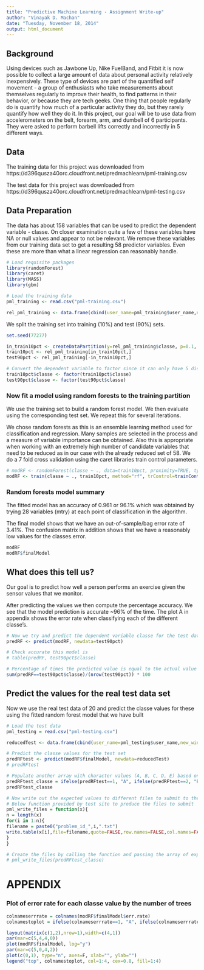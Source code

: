 ```yaml
---
title: "Predictive Machine Learning - Assignment Write-up"
author: "Vinayak D. Machan"
date: "Tuesday, November 18, 2014"
output: html_document
---
```


## Background

Using devices such as Jawbone Up, Nike FuelBand, and Fitbit it is now possible to collect a large amount of data about personal activity relatively inexpensively. These type of devices are part of the quantified self movement - a group of enthusiasts who take measurements about themselves regularly to improve their health, to find patterns in their behavior, or because they are tech geeks. One thing that people regularly do is quantify how much of a particular activity they do, but they rarely quantify how well they do it. In this project, our goal will be to use data from accelerometers on the belt, forearm, arm, and dumbell of 6 participants. They were asked to perform barbell lifts correctly and incorrectly in 5 different ways.

## Data 

The training data for this project was downloaded from https://d396qusza40orc.cloudfront.net/predmachlearn/pml-training.csv

The test data for this project was downloaded from https://d396qusza40orc.cloudfront.net/predmachlearn/pml-testing.csv

## Data Preparation

The data has about 158 variables that can be used to predict the dependent variable - classe. On closer examination quite a few of these variables have NA or null values and appear to not be relevant. We remove these variables from our training data set to get a resulting 58 predictor variables. Even these are more than what a linear regression can reasonably handle. 

```r
# Load requisite packages
library(randomForest)
library(caret)
library(MASS)
library(gbm)

# Load the training data
pml_training <- read.csv("pml-training.csv")

rel_pml_training <- data.frame(cbind(user_name=pml_training$user_name,new_window=pml_training$new_window,num_window=pml_training$num_window,roll_belt=pml_training$roll_belt,pitch_belt=pml_training$pitch_belt,yaw_belt=pml_training$yaw_belt,total_accel_belt=pml_training$total_accel_belt,gyros_belt_x=pml_training$gyros_belt_x,gyros_belt_y=pml_training$gyros_belt_y,gyros_belt_z=pml_training$gyros_belt_z,accel_belt_x=pml_training$accel_belt_x,accel_belt_y=pml_training$accel_belt_y,accel_belt_z=pml_training$accel_belt_z,magnet_belt_x=pml_training$magnet_belt_x,magnet_belt_y=pml_training$magnet_belt_y,magnet_belt_z=pml_training$magnet_belt_z,roll_arm=pml_training$roll_arm,pitch_arm=pml_training$pitch_arm,yaw_arm=pml_training$yaw_arm,total_accel_arm=pml_training$total_accel_arm,gyros_arm_x=pml_training$gyros_arm_x,gyros_arm_y=pml_training$gyros_arm_y,gyros_arm_z=pml_training$gyros_arm_z,accel_arm_x=pml_training$accel_arm_x,accel_arm_y=pml_training$accel_arm_y,magnet_arm_x=pml_training$magnet_arm_x,magnet_arm_y=pml_training$magnet_arm_y,magnet_arm_z=pml_training$magnet_arm_z,roll_dumbbell=pml_training$roll_dumbbell,pitch_dumbbell=pml_training$pitch_dumbbell,yaw_dumbbell=pml_training$yaw_dumbbell,total_accel_dumbbell=pml_training$total_accel_dumbbell,gyros_dumbbell_x=pml_training$gyros_dumbbell_x,gyros_dumbbell_y=pml_training$gyros_dumbbell_y,gyros_dumbbell_z=pml_training$gyros_dumbbell_z,accel_dumbbell_x=pml_training$accel_dumbbell_x,accel_dumbbell_y=pml_training$accel_dumbbell_y,accel_dumbbell_z=pml_training$accel_dumbbell_z,magnet_dumbbell_x=pml_training$magnet_dumbbell_x,magnet_dumbbell_y=pml_training$magnet_dumbbell_y,magnet_dumbbell_z=pml_training$magnet_dumbbell_z,roll_forearm=pml_training$roll_forearm,pitch_forearm=pml_training$pitch_forearm,yaw_forearm=pml_training$yaw_forearm,total_accel_forearm=pml_training$total_accel_forearm,gyros_forearm_x=pml_training$gyros_forearm_x,gyros_forearm_y=pml_training$gyros_forearm_y,gyros_forearm_z=pml_training$gyros_forearm_z,accel_forearm_x=pml_training$accel_forearm_x,accel_forearm_y=pml_training$accel_forearm_y,accel_forearm_z=pml_training$accel_forearm_z,magnet_forearm_x=pml_training$magnet_forearm_x,magnet_forearm_y=pml_training$magnet_forearm_y,magnet_forearm_z=pml_training$magnet_forearm_z,problem_id=pml_training$problem_id, classe=pml_training$classe))

```

We split the training set into training (10%) and test (90%) sets. 

```r
set.seed(77277)

in_train10pct <- createDataPartition(y=rel_pml_training$classe, p=0.1, list=FALSE)
train10pct <- rel_pml_training[in_train10pct,]
test90pct <- rel_pml_training[-in_train10pct,]

# Convert the dependent variable to factor since it can only have 5 distinct values
train10pct$classe <- factor(train10pct$classe)
test90pct$classe <- factor(test90pct$classe)
```

### Now fit a model using random forests to the training partition
We use the training set to build a random forest model. We then evaluate using the corresponding test set. We repeat this for several iterations.

We chose random forests as this is an ensemble learning method used for classification and regression.  Many samples are selected in the process and a measure of variable importance can be obtained. Also this is appropriate when working with an extremely high number of candidate variables that need to be reduced as in our case with the already reduced set of 58. We do a 7 fold cross validation using the caret libraries train control parameters.

```r
# modRF <- randomForest(classe ~ ., data=train10pct, proximity=TRUE, type=classification)
modRF <- train(classe ~ ., train10pct, method="rf", trControl=trainControl(method="cv", number=7), prox=TRUE, allowParallel=TRUE)

```

### Random forests model summary
The fitted model has an accuracy of 0.961 or 96.1% which was obtained by trying 28 variables (mtry) at each point of classification in the algorithm.

The final model shows that we have an out-of-sample/bag error rate of 3.41%. 
The confusion matrix in addition shows that we have a reasonably low values for the classes.error.

```r
modRF
modRF$finalModel
```
## What does this tell us?
Our goal is to predict how well a person performs an exercise given the sensor values that we monitor. 

After predicting the values we then compute the percentage accuracy. We see that the model prediction is accurate ~96% of the time. The plot A in appendix shows the error rate when classifying each of the different classe's.

```r
# Now we try and predict the dependent variable classe for the test data set
predRF <- predict(modRF, newdata=test90pct)

# Check accurate this model is
# table(predRF, test90pct$classe)

# Percentage of times the predicted value is equal to the actual value in the test set
sum(predRF==test90pct$classe)/(nrow(test90pct)) * 100
```
## Predict the values for the real test data set
Now we use the real test data of 20 and predict the classe values for these using the fitted random forest model that we have built

```r
# Load the test data
pml_testing = read.csv("pml-testing.csv")

reducedTest <- data.frame(cbind(user_name=pml_testing$user_name,new_window=pml_testing$new_window,num_window=pml_testing$num_window,roll_belt=pml_testing$roll_belt,pitch_belt=pml_testing$pitch_belt,yaw_belt=pml_testing$yaw_belt,total_accel_belt=pml_testing$total_accel_belt,gyros_belt_x=pml_testing$gyros_belt_x,gyros_belt_y=pml_testing$gyros_belt_y,gyros_belt_z=pml_testing$gyros_belt_z,accel_belt_x=pml_testing$accel_belt_x,accel_belt_y=pml_testing$accel_belt_y,accel_belt_z=pml_testing$accel_belt_z,magnet_belt_x=pml_testing$magnet_belt_x,magnet_belt_y=pml_testing$magnet_belt_y,magnet_belt_z=pml_testing$magnet_belt_z,roll_arm=pml_testing$roll_arm,pitch_arm=pml_testing$pitch_arm,yaw_arm=pml_testing$yaw_arm,total_accel_arm=pml_testing$total_accel_arm,gyros_arm_x=pml_testing$gyros_arm_x,gyros_arm_y=pml_testing$gyros_arm_y,gyros_arm_z=pml_testing$gyros_arm_z,accel_arm_x=pml_testing$accel_arm_x,accel_arm_y=pml_testing$accel_arm_y,magnet_arm_x=pml_testing$magnet_arm_x,magnet_arm_y=pml_testing$magnet_arm_y,magnet_arm_z=pml_testing$magnet_arm_z,roll_dumbbell=pml_testing$roll_dumbbell,pitch_dumbbell=pml_testing$pitch_dumbbell,yaw_dumbbell=pml_testing$yaw_dumbbell,total_accel_dumbbell=pml_testing$total_accel_dumbbell,gyros_dumbbell_x=pml_testing$gyros_dumbbell_x,gyros_dumbbell_y=pml_testing$gyros_dumbbell_y,gyros_dumbbell_z=pml_testing$gyros_dumbbell_z,accel_dumbbell_x=pml_testing$accel_dumbbell_x,accel_dumbbell_y=pml_testing$accel_dumbbell_y,accel_dumbbell_z=pml_testing$accel_dumbbell_z,magnet_dumbbell_x=pml_testing$magnet_dumbbell_x,magnet_dumbbell_y=pml_testing$magnet_dumbbell_y,magnet_dumbbell_z=pml_testing$magnet_dumbbell_z,roll_forearm=pml_testing$roll_forearm,pitch_forearm=pml_testing$pitch_forearm,yaw_forearm=pml_testing$yaw_forearm,total_accel_forearm=pml_testing$total_accel_forearm,gyros_forearm_x=pml_testing$gyros_forearm_x,gyros_forearm_y=pml_testing$gyros_forearm_y,gyros_forearm_z=pml_testing$gyros_forearm_z,accel_forearm_x=pml_testing$accel_forearm_x,accel_forearm_y=pml_testing$accel_forearm_y,accel_forearm_z=pml_testing$accel_forearm_z,magnet_forearm_x=pml_testing$magnet_forearm_x,magnet_forearm_y=pml_testing$magnet_forearm_y,magnet_forearm_z=pml_testing$magnet_forearm_z,problem_id=pml_testing$problem_id))

# Predict the classe values for the test set
predRFtest <- predict(modRF$finalModel, newdata=reducedTest)
# predRFtest

# Populate another array with character values (A, B, C, D, E) based on the 1 to 5 values obtained above
predRFtest_classe = ifelse(predRFtest==1, "A", ifelse(predRFtest==2, "B", ifelse(predRFtest==3, "C", ifelse(predRFtest==4, "D", ifelse(predRFtest==5, "E", 0)))))
predRFtest_classe

# Now write out the expected values to different files to submit to the test web site
# Below function provided by test site to produce the files to submit
pml_write_files = function(x){
n = length(x)
for(i in 1:n){
filename = paste0("problem_id_",i,".txt")
write.table(x[i],file=filename,quote=FALSE,row.names=FALSE,col.names=FALSE)
}
}

# Create the files by calling the function and passing the array of expected classe values
# pml_write_files(predRFtest_classe)
```
\pagebreak

APPENDIX
========
### Plot of error rate for each classe value by the number of trees

```r
colnameserrrate = colnames(modRF$finalModel$err.rate)
colnamestoplot = ifelse(colnameserrrate==1, "A", ifelse(colnameserrrate==2, "B", ifelse(colnameserrrate==3, "C", ifelse(colnameserrrate==4, "D", ifelse(colnameserrrate==5, "E", "OOB")))))

layout(matrix(c(1,2),nrow=1),width=c(4,1))
par(mar=c(5,4,4,0))
plot(modRF$finalModel, log="y")
par(mar=c(5,0,4,2))
plot(c(0,1), type="n", axes=F, xlab="", ylab="")
legend("top", colnamestoplot, col=1:4, cex=0.8, fill=1:4)
```